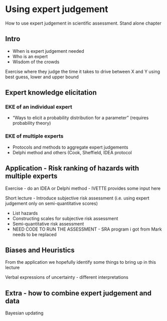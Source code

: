 # Using expert judgement {#expert}

How to use expert judgement in scientific assessment. Stand alone chapter

## Intro

- When is expert judgement needed
- Who is an expert
- Wisdom of the crowds

Exercise where they judge the time it takes to drive between X and Y using best guess, lower and upper bound

## Expert knowledge elicitation

### EKE of an individual expert

- “Ways to elicit a probability distribution for a parameter” (requires probability theory)

### EKE of multiple experts

- Protocols and methods to aggregate expert judgements
- Delphi method and others (Cook, Sheffield, IDEA protocol

## Application - Risk ranking of hazards with multiple experts  

Exercise - do an IDEA or Delphi method - IVETTE provides some input here

Short lecture - Introduce subjective risk assessment (i.e. using expert judgement only on semi-quantitative scores)

- List hazards
- Constructing scales for subjective risk assessment 
- Semi-quantitative risk assessment 
- NEED CODE TO RUN THE ASSESSMENT - SRA program i got from Mark needs to be replaced

## Biases and Heuristics

From the application we hopefully identify some things to bring up in this lecture 

Verbal expressions of uncertainty - different interpretations

## Extra - how to combine expert judgement and data

Bayesian updating

 